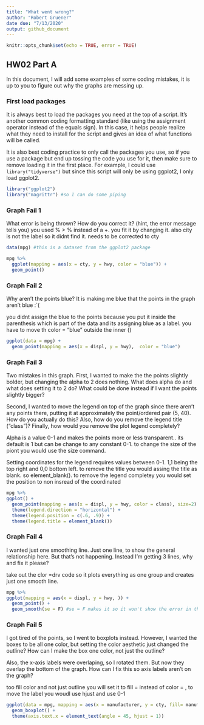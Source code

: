```yaml
---
title: "What went wrong?"
author: "Robert Gruener"
date due: "7/13/2020"
output: github_document
---
```


```r
knitr::opts_chunk$set(echo = TRUE, error = TRUE)
```

## HW02 Part A

In this document, I will add some examples of some coding mistakes, it is up to you to figure out why the graphs are messing up. 

### First load packages

It is always best to load the packages you need at the top of a script. It's another common coding formatting standard (like using the assignment operator instead of the equals sign). In this case, it helps people realize what they need to install for the script and gives an idea of what functions will be called. 

It is also best coding practice to only call the packages you use, so if you use a package but end up tossing the code you use for it, then make sure to remove loading it in the first place. For example, I could use `library("tidyverse")` but since this script will only be using ggplot2, I only load ggplot2.

```r
library("ggplot2")
library("magrittr") #so I can do some piping
```


### Graph Fail 1

What error is being thrown? How do you correct it? (hint, the error message tells you)
you used % > % instead of a +. you fit it by changing it. also city is not the label so it didnt find it. needs to be corrected to cty

```r
data(mpg) #this is a dataset from the ggplot2 package

mpg %>% 
  ggplot(mapping = aes(x = cty, y = hwy, color = "blue")) +
  geom_point()

```

### Graph Fail 2
Why aren't the points blue? It is making me blue that the points in the graph aren't blue :`(

you didnt assign the blue to the points because you put it inside the parenthesis which is part of the data and its assigning blue as a label. you have to move th color = "blue" outside the inner ()
```r
ggplot(data = mpg) + 
  geom_point(mapping = aes(x = displ, y = hwy),  color = "blue")

```



### Graph Fail 3
Two mistakes in this graph. First, I wanted to make the the points slightly bolder, but changing the alpha to 2 does nothing. What does alpha do and what does setting it to 2 do? What could be done instead if I want the points slightly bigger? 

Second, I wanted to move the legend on top of the graph since there aren't any points there, putting it at approximately the point/ordered pair (5, 40). How do you actually do this? Also, how do you remove the legend title ("class")? Finally, how would you remove the plot legend completely?


Alpha is a value 0-1 and makes the points more or less transparent.. its default is 1 but can be change to any constant 0-1. to change the size of the piont you would use the size command. 

Setting coordinates for the legend requires values between 0-1. 1,1 being the top right and 0,0 bottom left. to remove the title you would assing the title as blank. so element_blank(). to remove the legend completey you would set the position to non insread of the coordinated



```r
mpg %>% 
ggplot() + 
  geom_point(mapping = aes(x = displ, y = hwy, color = class), size=2) + 
  theme(legend.direction = "horizontal") + 
  theme(legend.position = c(.6, .9)) +
  theme(legend.title = element_blank())

```

### Graph Fail 4
I wanted just one smoothing line. Just one line, to show the general relationship here. But that's not happening. Instead I'm getting 3 lines, why and fix it please?

take out the clor =drv code so it plots everything as one group and creates just one smooth line. 

```r
mpg %>% 
ggplot(mapping = aes(x = displ, y = hwy, )) + 
  geom_point() + 
  geom_smooth(se = F) #se = F makes it so it won't show the error in the line of fit
```

### Graph Fail 5
I got tired of the points, so I went to boxplots instead. However, I wanted the boxes to be all one color, but setting the color aesthetic just changed the outline? How can I make the box one color, not just the outline? 

Also, the x-axis labels were overlaping, so I rotated them. But now they overlap the bottom of the graph. How can I fix this so axis labels aren't on the graph?

too fill color and not just outline you will set it to fill = instead of color = , to move the label you woudl use hjust and use 0-1 

```r
ggplot(data = mpg, mapping = aes(x = manufacturer, y = cty, fill= manufacturer)) + 
  geom_boxplot() + 
  theme(axis.text.x = element_text(angle = 45, hjust = 1))
```



